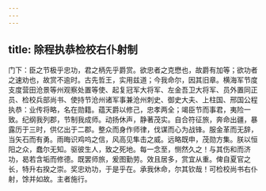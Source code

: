 ```yaml
---
---
---
```

title: 除程执恭检校右仆射制
---



门下：臣之节极乎忠功，君之柄先乎爵赏。欲忠者之克懋也，故爵有加等；欲功者之速劝也，故赏不逾时。古先哲王，实用兹道；今我命尔，因其旧章。横海军节度支度营田沧景等州观察处置等使、起复冠军大将军、左金吾卫大将军、员外置同正员、检校兵部尚书、使持节沧州诸军事兼沧州刺史、御史大夫、上柱国、邢国公程执恭：业传将略，名在勋籍。蕴天爵以修己，忠孝两全；竭臣节而事君，夷险一致。纪纲我列郡，节制我成师。动扬休声，静著茂实。自合符征旅，奔命出疆，暴露历于三时，供亿出于二郡。整众而身作师律，伐谋而心为战锋。服金革而无辞，当矢石而有勇。雨晦识鸡呜之信，风高见隼击之威。远略既申，茂勋方集。朕以恒阳之众，蠢尔无知。驱彼生人，致之死地。每一念至，恻然久之！与其伤和而济功，曷若含垢而修德。既罢师旅，爰图勤劳。效且居多，赏宜从重。俾自夏官之长，特升右揆之崇。奖忠劝功，于是乎在。承我休命，尔其钦哉！可检校尚书右仆射，馀并如故。主者施行。